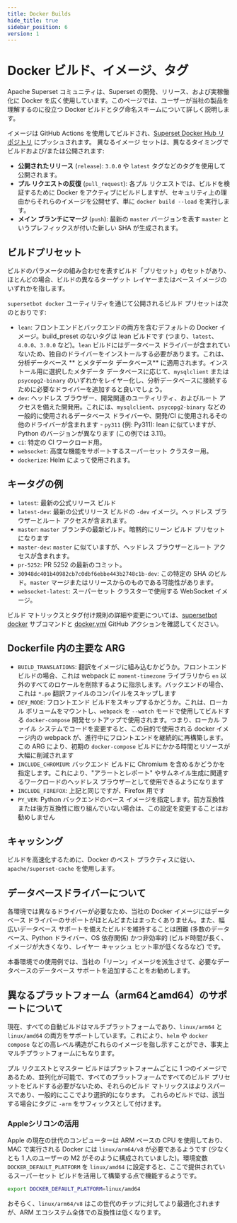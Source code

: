 ```yaml
---
title: Docker Builds
hide_title: true
sidebar_position: 6
version: 1
---
```


# Docker ビルド、イメージ、タグ

Apache Superset コミュニティは、Superset の開発、リリース、および実稼働化に Docker を広く使用しています。このページでは、ユーザーが当社の製品を理解するのに役立つ Docker ビルドとタグ命名スキームについて詳しく説明します。

イメージは GitHub Actions を使用してビルドされ、[Superset Docker Hub リポジトリ](https://hub.docker.com/r/apache/superset) にプッシュされます。
異なるイメージ セットは、異なるタイミングでビルドおよび/または公開されます:

- **公開されたリリース** (`release`): `3.0.0` や `latest` タグなどのタグを使用して公開されます。
- **プル リクエストの反復** (`pull_request`): 各プル リクエストでは、ビルドを検証するために Docker をアクティブにビルドしますが、セキュリティ上の理由からそれらのイメージを公開せず、単に `docker build --load` を実行します。
- **メイン ブランチにマージ** (`push`): 最新の `master` バージョンを表す `master` というプレフィックスが付いた新しい SHA が生成されます。

## ビルドプリセット

ビルドのパラメータの組み合わせを表すビルド「プリセット」のセットがあり、ほとんどの場合、ビルドの異なるターゲット レイヤーまたはベース イメージのいずれかを指します。

`supersetbot docker` ユーティリティを通じて公開されるビルド プリセットは次のとおりです:

- `lean`: フロントエンドとバックエンドの両方を含むデフォルトの Docker イメージ。build_preset のないタグは lean ビルドです (つまり、`latest`、`4.0.0`、`3.0.0` など)。`lean` ビルドにはデータベース ドライバーが含まれていないため、独自のドライバーをインストールする必要があります。これは、分析データベース ** とメタデータ データベース** に適用されます。インストール用に選択したメタデータ データベースに応じて、`mysqlclient` または `psycopg2-binary` のいずれかをレイヤー化し、分析データベースに接続するために必要なドライバーを追加すると良いでしょう。
- `dev`: ヘッドレス ブラウザー、開発関連のユーティリティ、およびルート アクセスを備えた開発用。これには、`mysqlclient`、`psycopg2-binary` などの一般的に使用されるデータベース ドライバーや、開発/CI に使用されるその他のドライバーが含まれます - `py311` (例: Py311): lean に似ていますが、Python のバージョンが異なります (この例では 3.11)。
- `ci`: 特定の CI ワークロード用。
- `websocket`: 高度な機能をサポートするスーパーセット クラスター用。
- `dockerize`: Helm によって使用されます。

## キータグの例

- `latest`: 最新の公式リリース ビルド
- `latest-dev`: 最新の公式リリース ビルドの `-dev` イメージ。ヘッドレス ブラウザーとルート アクセスが含まれます。
- `master`: `master` ブランチの最新ビルド。暗黙的にリーン ビルド プリセットになります
- `master-dev`: `master` に似ていますが、ヘッドレス ブラウザーとルート アクセスが含まれます。
- `pr-5252`: PR 5252 の最新のコミット。
- `30948dc401b40982cb7c0dbf6ebbe443b2748c1b-dev`: この特定の SHA のビルド。`master` マージまたはリリースからのものである可能性があります。
- `websocket-latest`: スーパーセット クラスターで使用する WebSocket イメージ。

ビルド マトリックスとタグ付け規則の詳細や変更については、[supersetbot docker](https://github.com/apache-superset/supersetbot) サブコマンドと [docker.yml](https://github.com/apache/superset/blob/master/.github/workflows/docker.yml) GitHub アクションを確認してください。

## Dockerfile 内の主要な ARG

- `BUILD_TRANSLATIONS`: 翻訳をイメージに組み込むかどうか。フロントエンド ビルドの場合、これは webpack に `moment-timezone` ライブラリから `en` 以外のすべてのロケールを削除するように指示します。バックエンドの場合、これは `*.po` 翻訳ファイルのコンパイルをスキップします
- `DEV_MODE`: フロントエンド ビルドをスキップするかどうか。これは、ローカル ボリュームをマウントし、`webpack` を `--watch` モードで使用してビルドする `docker-compose` 開発セットアップで使用されます。つまり、ローカル ファイル システムでコードを変更すると、この目的で使用される docker イメージ内の webpack が、進行中にフロントエンドを継続的に再構築します。この ARG により、初期の `docker-compose` ビルドにかかる時間とリソースが大幅に削減されます
- `INCLUDE_CHROMIUM`: バックエンド ビルドに Chromium を含めるかどうかを指定します。これにより、"アラートとレポート" やサムネイル生成に関連するワークロードのヘッドレス ブラウザーとして使用できるようになります
- `INCLUDE_FIREFOX`: 上記と同じですが、Firefox 用です
- `PY_VER`: Python バックエンドのベース イメージを指定します。前方互換性または後方互換性に取り組んでいない場合は、この設定を変更することはお勧めしません

## キャッシング

ビルドを高速化するために、Docker のベスト プラクティスに従い、`apache/superset-cache` を使用します。

## データベースドライバーについて

各環境では異なるドライバーが必要なため、当社の Docker イメージにはデータベース ドライバーのサポートがほとんどまたはまったくありません。また、幅広いデータベース サポートを備えたビルドを維持することは困難 (多数のデータベース、Python ドライバー、OS 依存関係) かつ非効率的 (ビルド時間が長く、イメージが大きくなり、レイヤー キャッシュ ヒット率が低くなるなど) です。

本番環境での使用例では、当社の「リーン」イメージを派生させて、必要なデータベースのデータベース サポートを追加することをお勧めします。

## 異なるプラットフォーム（arm64とamd64）のサポートについて

現在、すべての自動ビルドはマルチプラットフォームであり、`linux/arm64` と `linux/amd64` の両方をサポートしています。これにより、`helm` や `docker compose` などの高レベル構造がこれらのイメージを指し示すことができ、事実上マルチプラットフォームにもなります。

プル リクエストとマスター ビルドはプラットフォームごとに 1 つのイメージであるため、並列化が可能で、すべてのプラットフォームですべてのビルド プリセットをビルドする必要がないため、それらのビルド マトリックスはよりスパースであり、一般的にここでより選択的になります。
これらのビルドでは、該当する場合にタグに `-arm` をサフィックスとして付けます。

### Appleシリコンの活用

Apple の現在の世代のコンピューターは ARM ベースの CPU を使用しており、MAC で実行される Docker には `linux/arm64/v8` が必要であるようです (少なくとも 1 人のユーザーの M2 がそのように構成されていました)。環境変数 `DOCKER_DEFAULT_PLATFORM` を `linux/amd64` に設定すると、ここで提供されているスーパーセット ビルドを活用して構築する点で機能するようです。

```bash
export DOCKER_DEFAULT_PLATFORM=linux/amd64
```

おそらく、`linux/arm64/v8` はこの世代のチップに対してより最適化されますが、ARM エコシステム全体での互換性は低くなります。
